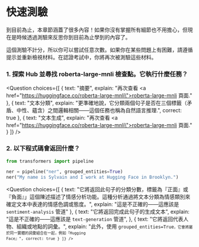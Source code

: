 <!-- DISABLE-FRONTMATTER-SECTIONS -->

# 快速測驗

<CourseFloatingBanner
    chapter={1}
    classNames="absolute z-10 right-0 top-0"
/>

到目前為止，本章節涵蓋了很多內容！如果你沒有掌握所有細節也不用擔心，但現在是時候透過測驗來反思你到目前為止學到的內容了。

這個測驗不計分，所以你可以嘗試任意次數。如果你在某些問題上有困難，請遵循提示並重新檢視材料。在認證考試中，你將再次被測驗這些材料。

### 1. 探索 Hub 並尋找 roberta-large-mnli 檢查點。它執行什麼任務？

<Question
	choices={[
		{
			text: "摘要",
			explain: "再次查看 <a href=\"https://huggingface.co/roberta-large-mnli\">roberta-large-mnli 頁面</a>."
		},
		{
			text: "文本分類",
			explain: "更準確地說，它分類兩個句子是否在三個標籤（矛盾、中性、蘊含）之間邏輯相關——這個任務也稱為自然語言推理</em>.",
			correct: true
		},
		{
			text: "文本生成",
			explain: "再次查看 <a href=\"https://huggingface.co/roberta-large-mnli\">roberta-large-mnli 頁面</a>."
		}
	]}
/>

### 2. 以下程式碼會返回什麼？

```py
from transformers import pipeline

ner = pipeline("ner", grouped_entities=True)
ner("My name is Sylvain and I work at Hugging Face in Brooklyn.")
```

<Question
	choices={[
		{
			text: "它將返回此句子的分類分數，標籤為『正面』或『負面』」這個陳述描述了情感分析功能。這種分析通過將文本分類為情感類別來確定文本中表達的情感色調或態度。",
			explain: "這是不正確的——這應該是 <code>sentiment-analysis</code> 管道"
		},
		{
			text: "它將返回完成此句子的生成文本",
			explain: "這是不正確的——這應該是 <code>text-generation</code> 管道",
		},
		{
			text: "它將返回代表人物、組織或地點的詞彙。",
			explain: "此外，使用 <code>grouped_entities=True<code>，它會將屬於同一實體的詞彙組合在一起，例如『Hugging Face』",
			correct: true
		}
	]}
/>